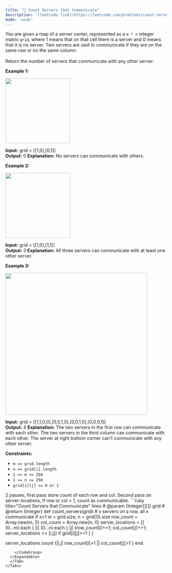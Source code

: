 ```yaml
---
title: "🧀 Count Servers that Communicate"
description: '[leetcode link](https://leetcode.com/problems/count-servers-that-communicate/description/)'
mode: 'wide'
---
```

<Tabs>
  <Tab title="Question" icon="circle-question" iconType="regular">
    <Card>
      <p>You are given a map of a server center, represented as a <code>m * n</code> integer matrix&nbsp;<code>grid</code>, where 1 means that on that cell there is a server and 0 means that it is no server. Two servers are said to communicate if they are on the same row or on the same column.<br /> <br /> Return the number of servers&nbsp;that communicate with any other server.</p>   <p><strong class="example">Example 1:</strong></p>  <p><img alt="" src="https://assets.leetcode.com/uploads/2019/11/14/untitled-diagram-6.jpg" style="width: 202px; height: 203px;" /></p>   <strong>Input:</strong> grid = [[1,0],[0,1]] <br/> <strong>Output:</strong> 0 <b>Explanation:</b>&nbsp;No servers can communicate with others.  <p><strong class="example">Example 2:</strong></p>  <p><strong><img alt="" src="https://assets.leetcode.com/uploads/2019/11/13/untitled-diagram-4.jpg" style="width: 203px; height: 203px;" /></strong></p>   <strong>Input:</strong> grid = [[1,0],[1,1]] <br/> <strong>Output:</strong> 3 <b>Explanation:</b>&nbsp;All three servers can communicate with at least one other server.   <p><strong class="example">Example 3:</strong></p>  <p><img alt="" src="https://assets.leetcode.com/uploads/2019/11/14/untitled-diagram-1-3.jpg" style="width: 443px; height: 443px;" /></p>   <strong>Input:</strong> grid = [[1,1,0,0],[0,0,1,0],[0,0,1,0],[0,0,0,1]] <br/> <strong>Output:</strong> 4 <b>Explanation:</b>&nbsp;The two servers in the first row can communicate with each other. The two servers in the third column can communicate with each other. The server at right bottom corner can&#39;t communicate with any other server.    <p><strong>Constraints:</strong></p>  <ul>  <li><code>m == grid.length</code></li>  <li><code>n == grid[i].length</code></li>  <li><code>1 &lt;= m &lt;= 250</code></li>  <li><code>1 &lt;= n &lt;= 250</code></li>  <li><code>grid[i][j] == 0 or 1</code></li> </ul> 
    </Card>
  </Tab>
  <Tab title="Solution" icon="lightbulb" iconType="regular" >
    <Card>
      2 passes, first pass store count of each row and col. Second pass on server-locations, if row or col &gt; 1, count as communicable.
</Card>
  <Expandable title="code">
    <CodeGroup dropdown>
```ruby title="Count Servers that Communicate" lines
# @param {Integer[][]} grid
# @return {Integer}
def count_servers(grid)
  # x servers on a row, all x communicate if x>1
  m = grid.size; n = grid[0].size
  row_count = Array.new(m, 0)
  col_count = Array.new(n, 0)
  server_locations = []
  (0...m).each { |i| (0...n).each { |j| (row_count[i]+=1; col_count[j]+=1; server_locations << [i,j]) if grid[i][j]==1 }  }

  server_locations.count {|i,j| row_count[i]>1 || col_count[j]>1 }
end
```
    </CodeGroup>
  </Expandable>
  </Tab>
</Tabs>